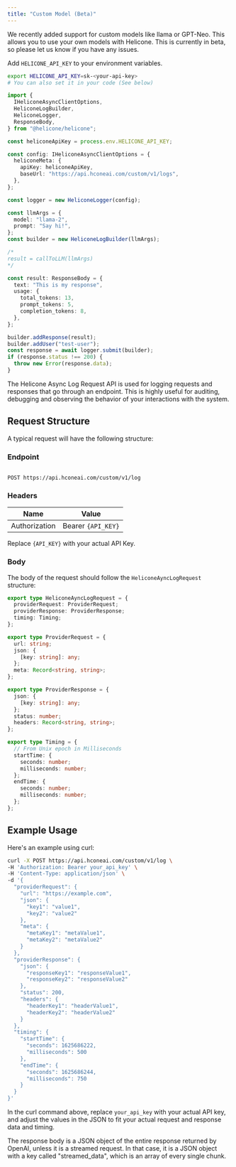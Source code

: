 ```yaml
---
title: "Custom Model (Beta)"
---
```


We recently added support for custom models like llama or GPT-Neo.
This allows you to use your own models with Helicone.
This is currently in beta, so please let us know if you have any issues.

<Tabs>
<Tab title="NodeJS">

Add `HELICONE_API_KEY` to your environment variables.

```bash
export HELICONE_API_KEY=sk-<your-api-key>
# You can also set it in your code (See below)
```

```typescript
import {
  IHeliconeAsyncClientOptions,
  HeliconeLogBuilder,
  HeliconeLogger,
  ResponseBody,
} from "@helicone/helicone";

const heliconeApiKey = process.env.HELICONE_API_KEY;

const config: IHeliconeAsyncClientOptions = {
  heliconeMeta: {
    apiKey: heliconeApiKey,
    baseUrl: "https://api.hconeai.com/custom/v1/logs",
  },
};

const logger = new HeliconeLogger(config);

const llmArgs = {
  model: "llama-2",
  prompt: "Say hi!",
};
const builder = new HeliconeLogBuilder(llmArgs);

/*
result = callToLLM(llmArgs)
*/

const result: ResponseBody = {
  text: "This is my response",
  usage: {
    total_tokens: 13,
    prompt_tokens: 5,
    completion_tokens: 8,
  },
};

builder.addResponse(result);
builder.addUser("test-user");
const response = await logger.submit(builder);
if (response.status !== 200) {
  throw new Error(response.data);
}
```

</Tab>

<Tab title="Curl">
The Helicone Async Log Request API is used for logging requests and responses that
go through an endpoint. This is highly useful for auditing, debugging and observing
the behavior of your interactions with the system.

## Request Structure

A typical request will have the following structure:

### Endpoint

```

POST https://api.hconeai.com/custom/v1/log

```

### Headers

| Name          | Value            |
| ------------- | ---------------- |
| Authorization | Bearer `{API_KEY}` |

Replace `{API_KEY}` with your actual API Key.

### Body

The body of the request should follow the `HeliconeAyncLogRequest` structure:

```ts
export type HeliconeAyncLogRequest = {
  providerRequest: ProviderRequest;
  providerResponse: ProviderResponse;
  timing: Timing;
};

export type ProviderRequest = {
  url: string;
  json: {
    [key: string]: any;
  };
  meta: Record<string, string>;
};

export type ProviderResponse = {
  json: {
    [key: string]: any;
  };
  status: number;
  headers: Record<string, string>;
};

export type Timing = {
  // From Unix epoch in Milliseconds
  startTime: {
    seconds: number;
    milliseconds: number;
  };
  endTime: {
    seconds: number;
    milliseconds: number;
  };
};
```

## Example Usage

Here's an example using curl:

```sh
curl -X POST https://api.hconeai.com/custom/v1/log \
-H 'Authorization: Bearer your_api_key' \
-H 'Content-Type: application/json' \
-d '{
  "providerRequest": {
    "url": "https://example.com",
    "json": {
      "key1": "value1",
      "key2": "value2"
    },
    "meta": {
      "metaKey1": "metaValue1",
      "metaKey2": "metaValue2"
    }
  },
  "providerResponse": {
    "json": {
      "responseKey1": "responseValue1",
      "responseKey2": "responseValue2"
    },
    "status": 200,
    "headers": {
      "headerKey1": "headerValue1",
      "headerKey2": "headerValue2"
    }
  },
  "timing": {
    "startTime": {
      "seconds": 1625686222,
      "milliseconds": 500
    },
    "endTime": {
      "seconds": 1625686244,
      "milliseconds": 750
    }
  }
}'
```

In the curl command above, replace `your_api_key` with your actual API key, and adjust the values in the JSON to fit your actual request and response data and timing.

The response body is a JSON object of the entire response returned by OpenAI, unless it is a streamed request. In that case, it is a JSON object with a key called "streamed_data", which is an array of every single chunk.

</Tab>
</Tabs>
